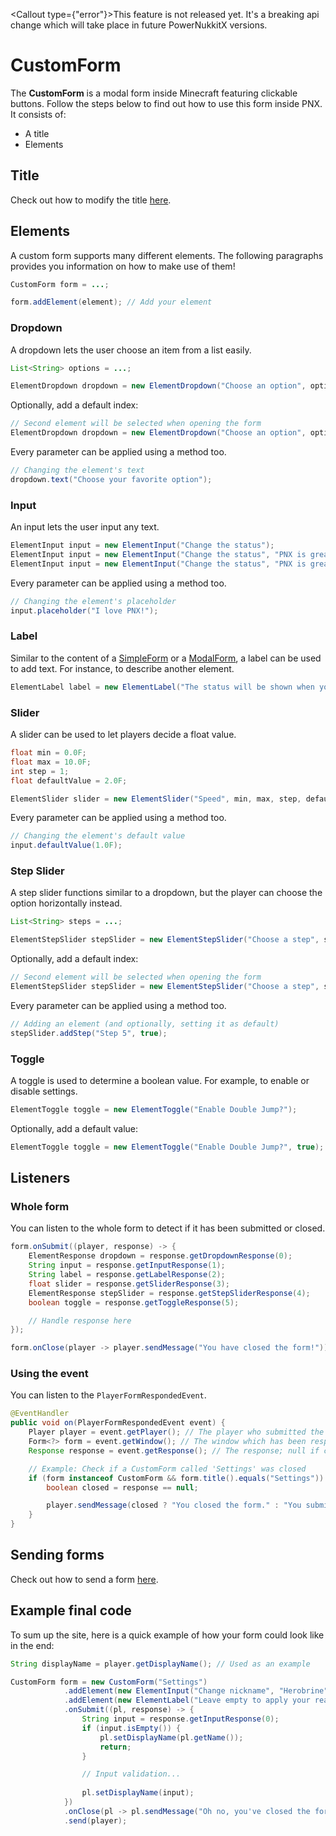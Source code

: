 
<Callout type={"error"}>This feature is not released yet. It's a breaking api change which will take place in future PowerNukkitX versions.</Callout>

# CustomForm
The **CustomForm** is a modal form inside Minecraft featuring clickable buttons. Follow the steps below to find out how to use this form inside PNX.
It consists of:
- A title
- Elements

## Title
Check out how to modify the title <a href="./generic">here</a>.

## Elements
A custom form supports many different elements. The following paragraphs provides you information on how to make use of them!

```java
CustomForm form = ...;

form.addElement(element); // Add your element
```

### Dropdown
A dropdown lets the user choose an item from a list easily.
```java
List<String> options = ...;

ElementDropdown dropdown = new ElementDropdown("Choose an option", options);
```

Optionally, add a default index:
```java
// Second element will be selected when opening the form
ElementDropdown dropdown = new ElementDropdown("Choose an option", options, 1);
```

Every parameter can be applied using a method too.
```java
// Changing the element's text
dropdown.text("Choose your favorite option");
```

### Input
An input lets the user input any text.
```java
ElementInput input = new ElementInput("Change the status");
ElementInput input = new ElementInput("Change the status", "PNX is great!"); // Optionally, add a placeholder
ElementInput input = new ElementInput("Change the status", "PNX is great!", "I love PNX!"); // Optionally, add a default value
```

Every parameter can be applied using a method too.
```java
// Changing the element's placeholder
input.placeholder("I love PNX!");
```

### Label
Similar to the content of a <a href="./simple-form">SimpleForm</a> or a <a href="./modal-form">ModalForm</a>, a label can be used to add text. For instance, to describe another element.
```java
ElementLabel label = new ElementLabel("The status will be shown when you join the server.");
```

### Slider
A slider can be used to let players decide a float value.
```java
float min = 0.0F;
float max = 10.0F;
int step = 1;
float defaultValue = 2.0F;

ElementSlider slider = new ElementSlider("Speed", min, max, step, defaultValue);
```

Every parameter can be applied using a method too.
```java
// Changing the element's default value
input.defaultValue(1.0F);
```

### Step Slider
A step slider functions similar to a dropdown, but the player can choose the option horizontally instead.
```java
List<String> steps = ...;

ElementStepSlider stepSlider = new ElementStepSlider("Choose a step", steps);
```

Optionally, add a default index:
```java
// Second element will be selected when opening the form
ElementStepSlider stepSlider = new ElementStepSlider("Choose a step", steps, 1);
```

Every parameter can be applied using a method too.
```java
// Adding an element (and optionally, setting it as default)
stepSlider.addStep("Step 5", true);
```

### Toggle
A toggle is used to determine a boolean value. For example, to enable or disable settings.
```java
ElementToggle toggle = new ElementToggle("Enable Double Jump?");
```

Optionally, add a default value:
```java
ElementToggle toggle = new ElementToggle("Enable Double Jump?", true);
```

## Listeners

### Whole form
You can listen to the whole form to detect if it has been submitted or closed.
```java
form.onSubmit((player, response) -> {
    ElementResponse dropdown = response.getDropdownResponse(0);
    String input = response.getInputResponse(1);
    String label = response.getLabelResponse(2);
    float slider = response.getSliderResponse(3);
    ElementResponse stepSlider = response.getStepSliderResponse(4);
    boolean toggle = response.getToggleResponse(5);

    // Handle response here
});

form.onClose(player -> player.sendMessage("You have closed the form!"));
```

### Using the event
You can listen to the `PlayerFormRespondedEvent`.
```java
@EventHandler
public void on(PlayerFormRespondedEvent event) {
    Player player = event.getPlayer(); // The player who submitted the form
    Form<?> form = event.getWindow(); // The window which has been responded to
    Response response = event.getResponse(); // The response; null if closed

    // Example: Check if a CustomForm called 'Settings' was closed
    if (form instanceof CustomForm && form.title().equals("Settings")) {
        boolean closed = response == null;

        player.sendMessage(closed ? "You closed the form." : "You submitted the settings.");
    }
}
```

## Sending forms
Check out how to send a form <a href="./generic">here</a>.

## Example final code
To sum up the site, here is a quick example of how your form could look like in the end:
```java
String displayName = player.getDisplayName(); // Used as an example

CustomForm form = new CustomForm("Settings")
            .addElement(new ElementInput("Change nickname", "Herobrine", displayName.isEmpty() ? "" : displayName))
            .addElement(new ElementLabel("Leave empty to apply your real name again."))
            .onSubmit((pl, response) -> {
                String input = response.getInputResponse(0);
                if (input.isEmpty()) {
                    pl.setDisplayName(pl.getName());
                    return;
                }

                // Input validation...
                
                pl.setDisplayName(input);
            })
            .onClose(pl -> pl.sendMessage("Oh no, you've closed the form!"))
            .send(player);
```
